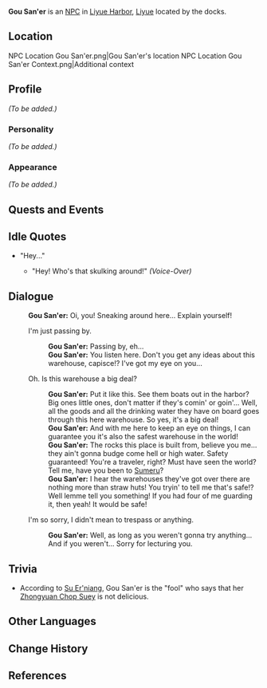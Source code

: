 {{Meta
<!-- REMOVE THIS TEMPLATE AFTER ADDING MISSING INFO -->
|missing_NPC_profile  = yes
}}
{{Character Infobox
|image            = NPC Gou San'er.png
|region           = Liyue
|title            = Warehouse Manager
|type             = NPC
|voiceEN          = [[imdb:nm1517800|Jonathan Lipow]]<ref name="Jonathan Lipow VA">Jonathan Lipow: [http://www.jonathanlipow.com/p/resume.html EN VA's Website]</ref>
}}
'''Gou San'er''' is an [[NPC]] in [[Liyue Harbor]], [[Liyue]] located by the docks.

==Location==
<gallery hideaddbutton="true" captionalign="center">
NPC Location Gou San'er.png|Gou San'er's location
NPC Location Gou San'er Context.png|Additional context
</gallery>

==Profile==
<!--detailed story/lore information goes here-->
''(To be added.)''

===Personality===
''(To be added.)''

===Appearance===
''(To be added.)''

==Quests and Events==
{{Quest Appearances}}

==Idle Quotes==
* "Hey..."
** {{A|VO Gou San'er 01.ogg}} "Hey! Who's that skulking around!" ''(Voice-Over)''

==Dialogue==
{{Dialogue start}}
:'''Gou San'er:''' Oi, you! Sneaking around here... Explain yourself!
:{{DIcon}} I'm just passing by.
::'''Gou San'er:''' Passing by, eh...
::'''Gou San'er:''' You listen here. Don't you get any ideas about this warehouse, capisce!? I've got my eye on you...
:{{DIcon}} Oh. Is this warehouse a big deal?
::'''Gou San'er:''' Put it like this. See them boats out in the harbor? Big ones little ones, don't matter if they's comin' or goin'... Well, all the goods and all the drinking water they have on board goes through this here warehouse. So yes, it's a big deal!
::'''Gou San'er:''' And with me here to keep an eye on things, I can guarantee you it's also the safest warehouse in the world!
::'''Gou San'er:''' The rocks this place is built from, believe you me... they ain't gonna budge come hell or high water. Safety guaranteed! You're a traveler, right? Must have seen the world? Tell me, have you been to [[Sumeru]]?
::'''Gou San'er:''' I hear the warehouses they've got over there are nothing more than straw huts! You tryin' to tell me that's safe!? Well lemme tell you something! If you had four of me guarding it, then yeah! It would be safe!
:{{DIcon}} I'm so sorry, I didn't mean to trespass or anything.
::'''Gou San'er:''' Well, as long as you weren't gonna try anything... And if you weren't... Sorry for lecturing you.
{{Dialogue end}}

==Trivia==
* According to [[Su Er'niang]], Gou San'er is the "fool" who says that her [[Zhongyuan Chop Suey]] is not delicious.

==Other Languages==
{{Other Languages
|default_hidden = 1
|en      = Gou San'er
|zhs     = 狗三儿
|zhs_rm  = Gǒu Sān'ér
|zht     = 狗三兒
|zht_rm  = Gǒu Sān'ér
|ja      = 犬三
|ja_rm   = Kenzan{{Assumed}}
|ko      = 개삼이
|ko_rm   = 
|es      = Gou San'er
|fr      = Gou San'er
|ru      = Гоу Саньэр
|th      = Gou San'er
|vi      = Gou San'er
|de      = Gou San’er
|id      = Gou San'er
|pt      = Gou San'er
}}

==Change History==
{{Change History|1.0}}

==References==
{{Reflist}}